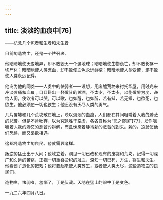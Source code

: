```yaml
---
---
---
```

title: 淡淡的血痕中[76]
---




——记念几个死者和生者和未生者

目前的造物主，还是一个怯弱者。

他暗暗地使天变地异，却不敢毁灭一个这地球；暗暗地使生物衰亡，却不敢长存一切尸体；暗暗地使人类流血，却不敢使血色永远鲜秾；暗暗地使人类受苦，却不敢使人类永远记得。

他专为他的同类——人类中的怯弱者——设想，用废墟荒坟来衬托华屋，用时光来冲淡苦痛和血痕；日日斟出一杯微甘的苦酒，不太少，不太多，以能微醉为度，递给人间，使饮者可以哭，可以歌，也如醒，也如醉，若有知，若无知，也欲死，也欲生。他必须使一切也欲生；他还没有灭尽人类的勇气。

几片废墟和几个荒坟散在地上，映以淡淡的血痕，人们都在其间咀嚼着人我的渺茫的悲苦。但是不肯吐弃，以为究竟胜于空虚，各各自称为“天之僇民”[77]，以作咀嚼着人我的渺茫的悲苦的辩解，而且悚息着静待新的悲苦的到来。新的，这就使他们恐惧，而又渴欲相遇。

这都是造物主的良民。他就需要这样。

叛逆的猛士出于人间；他屹立着，洞见一切已改和现有的废墟和荒坟，记得一切深广和久远的苦痛，正视一切重叠淤积的凝血，深知一切已死，方生，将生和未生。他看透了造化的把戏；他将要起来使人类苏生，或者使人类灭尽，这些造物主的良民们。

造物主，怯弱者，羞惭了，于是伏藏。天地在猛士的眼中于是变色。

一九二六年四月八日。